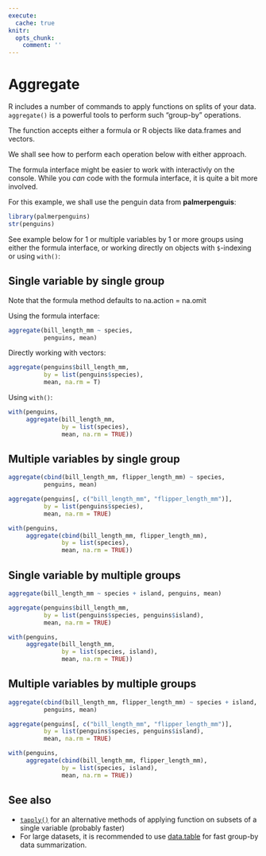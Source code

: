 ```yaml
---
execute:
  cache: true
knitr:
  opts_chunk: 
    comment: ''
---
```

# Aggregate {#sec-aggregate}

R includes a number of commands to apply functions on splits of your data.
`aggregate()` is a powerful tools to perform such "group-by" operations.

The function accepts either a formula or R objects like data.frames and vectors. 

We shall see how to perform each operation below with 
either approach. 

The formula interface might be easier to work with 
interactivly on the console. While you *can* code with the formula interface, 
it is quite a bit more involved.

For this example, we shall use the penguin data from **palmerpenguis**:

```r
library(palmerpenguins)
str(penguins)
```

See example below for 1 or multiple variables by 1 or more groups using either 
the formula interface, or working directly on objects with `$`-indexing or 
using `with()`:

## Single variable by single group

Note that the formula method defaults to na.action = na.omit

Using the formula interface:

```r
aggregate(bill_length_mm ~ species,
          penguins, mean)
```

Directly working with vectors:

```r
aggregate(penguins$bill_length_mm,
          by = list(penguins$species),
          mean, na.rm = T)
```

Using `with()`:

```r
with(penguins,
     aggregate(bill_length_mm,
               by = list(species),
               mean, na.rm = TRUE))
```

## Multiple variables by single group

```r
aggregate(cbind(bill_length_mm, flipper_length_mm) ~ species,
          penguins, mean)
```

```r
aggregate(penguins[, c("bill_length_mm", "flipper_length_mm")],
          by = list(penguins$species),
          mean, na.rm = TRUE)
```

```r
with(penguins,
     aggregate(cbind(bill_length_mm, flipper_length_mm),
               by = list(species),
               mean, na.rm = TRUE))
```

## Single variable by multiple groups

```r
aggregate(bill_length_mm ~ species + island, penguins, mean)
```

```r
aggregate(penguins$bill_length_mm,
          by = list(penguins$species, penguins$island),
          mean, na.rm = TRUE)
```

```r
with(penguins,
     aggregate(bill_length_mm,
               by = list(species, island),
               mean, na.rm = TRUE))
```

## Multiple variables by multiple groups

```r
aggregate(cbind(bill_length_mm, flipper_length_mm) ~ species + island,
          penguins, mean)
```

```r
aggregate(penguins[, c("bill_length_mm", "flipper_length_mm")],
          by = list(penguins$species, penguins$island),
          mean, na.rm = TRUE)
```

```r
with(penguins,
     aggregate(cbind(bill_length_mm, flipper_length_mm),
               by = list(species, island),
               mean, na.rm = TRUE))
```

## See also

- [`tapply()`]({#tapply}) for an alternative methods of applying function on subsets of a single 
variable (probably faster)
- For large datasets, it is recommended to use [data.table](#sec-datatable) for 
fast group-by data summarization.
